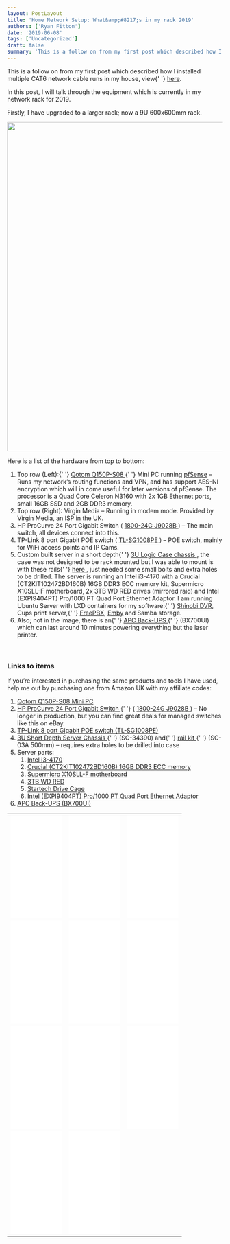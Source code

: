 ```yaml
---
layout: PostLayout
title: 'Home Network Setup: What&amp;#8217;s in my rack 2019'
authors: ['Ryan Fitton']
date: '2019-06-08'
tags: ['Uncategorized']
draft: false
summary: 'This is a follow on from my first post which described how I installed multiple CAT6 network cable runs in my house, view here. In this post, I will talk through the equipment which is currently in my network rack for 2019. Firstly, I have upgraded to a larger rack; now a 9U 600x600mm rack. [&amp;hellip;]'
---
```


<p>
  This is a follow on from my first post which described how I installed multiple CAT6 network cable
  runs in my house, view{' '}
  <a href="https://ryanfitton.co.uk/blog/how-i-installed-cat6-ethernet-in-my-home/">here</a>.
</p>
<p>
  In this post, I will talk through the equipment which is currently in my network rack for 2019.
</p>
<p>Firstly, I have upgraded to a larger rack; now a 9U 600x600mm rack.</p>
<p>
  <a href="/static/img/blog/2019/06/IMG_20190608_110024.jpg">
    <img
      loading="lazy"
      src="/static/img/blog/2019/06/IMG_20190608_110024-1024x768.jpg"
      alt=""
      width="1024"
      height="768"
      srcset="/static/img/blog/2019/06/IMG_20190608_110024-1024x768.jpg 1024w, /static/img/blog/2019/06/IMG_20190608_110024-300x225.jpg 300w, /static/img/blog/2019/06/IMG_20190608_110024-768x576.jpg 768w"
      sizes="(max-width: 1024px) 100vw, 1024px"
    />
  </a>
</p>
<p>Here is a list of the hardware from top to bottom:</p>
<ol>
  <li>
    Top row (Left):{' '}
    <a href="https://www.aliexpress.com/item/32863982193.html?spm=a2g0s.9042311.0.0.27424c4dp3dCSF">
      Qotom Q150P-S08
    </a>{' '}
    Mini PC running <a href="https://www.pfsense.org/">pfSense</a> &#8211; Runs my network&#8217;s
    routing functions and VPN, and has support AES-NI encryption which will in come useful for later
    versions of pfSense. The processor is a Quad Core Celeron N3160 with 2x 1GB Ethernet ports,
    small 16GB SSD and 2GB DDR3 memory.
  </li>
  <li>
    Top row (Right): Virgin Media &#8211; Running in modem mode. Provided by Virgin Media, an ISP in
    the UK.
  </li>
  <li>
    HP ProCurve 24 Port Gigabit Switch (
    <a href="https://h10057.www1.hp.com/ecomcat/hpcatalog/specs/provisioner/05/J9028B.htm">
      1800-24G J9028B
    </a>
    ) &#8211; The main switch, all devices connect into this.
  </li>
  <li>
    TP-Link 8 port Gigabit POE switch (
    <a href="https://www.amazon.co.uk/dp/B00CGY449G/ref=as_li_ss_tl?ie=UTF8&amp;linkCode=ll1&amp;tag=ryanfittoncou-21&amp;linkId=38ca8c0cb2bd050b6cc6e0f02e28d441&amp;language=en_GB">
      TL-SG1008PE
    </a>
    ) &#8211; POE switch, mainly for WiFi access points and IP Cams.
  </li>
  <li>
    Custom built server in a short depth{' '}
    <a href="https://www.logic-case.com/products/rackmount-chassis/3u/3u-short-depth-chassis-w-3-x-525-drive-bays-sc-34390/">
      3U Logic Case chassis
    </a>
    , the case was not designed to be rack mounted but I was able to mount is with these rails{' '}
    <a href="https://www.scan.co.uk/products/logic-sc-03a-server-case-500mm-rail-kit-for-2u-3u-and-4u-max-load-35kg">
      here
    </a>
    , just needed some small bolts and extra holes to be drilled. The server is running an Intel
    i3-4170 with a Crucial (CT2KIT102472BD160B) 16GB DDR3 ECC memory kit, Supermicro X10SLL-F
    motherboard, 2x 3TB WD RED drives (mirrored raid) and Intel (EXPI9404PT) Pro/1000 PT Quad Port
    Ethernet Adaptor. I am running Ubuntu Server with LXD containers for my software:{' '}
    <a href="https://gitlab.com/Shinobi-Systems/Shinobi">Shinobi DVR</a>, Cups print server,{' '}
    <a href="https://www.freepbx.org/">FreePBX</a>, <a href="https://emby.media/">Emby</a> and Samba
    storage.
  </li>
  <li>
    Also; not in the image, there is an{' '}
    <a href="https://www.amazon.co.uk/APC-Back-UPS-BX-Uninterruptible-Shutdown/dp/B00T7BYV6W/ref=as_li_ss_tl?keywords=apc+700&amp;qid=1559998754&amp;s=computers&amp;sr=1-4&amp;linkCode=ll1&amp;tag=ryanfittoncou-21&amp;linkId=4b82a7af15071bab059cfbeeb8f3d427&amp;language=en_GB">
      APC Back-UPS
    </a>{' '}
    (BX700UI) which can last around 10 minutes powering everything but the laser printer.
  </li>
</ol>
<p>&nbsp;</p>
<h3>Links to items</h3>
<p>
  If you’re interested in purchasing the same products and tools I have used, help me out by
  purchasing one from Amazon UK with my affiliate codes:
</p>
<ol>
  <li>
    <a href="https://www.aliexpress.com/item/32863982193.html?spm=a2g0s.9042311.0.0.27424c4dp3dCSF">
      Qotom Q150P-S08 Mini PC
    </a>
  </li>
  <li>
    <a href="https://www.amazon.co.uk/HP-J9776A-2530-24G-Gigabit-Switch/dp/B00AN6DJYA/ref=as_li_ss_tl?keywords=HP+ProCurve+24+Port+Gigabit+Switch&amp;qid=1559998307&amp;s=gateway&amp;sr=8-3&amp;linkCode=ll1&amp;tag=ryanfittoncou-21&amp;linkId=8a8902a6a2952748618322a465e6d015&amp;language=en_GB">
      HP ProCurve 24 Port Gigabit Switch
    </a>{' '}
    (
    <a href="https://h10057.www1.hp.com/ecomcat/hpcatalog/specs/provisioner/05/J9028B.htm">
      1800-24G J9028B
    </a>
    ) &#8211; No longer in production, but you can find great deals for managed switches like this
    on eBay.
  </li>
  <li>
    <a href="https://www.amazon.co.uk/dp/B00CGY449G/ref=as_li_ss_tl?ie=UTF8&amp;linkCode=ll1&amp;tag=ryanfittoncou-21&amp;linkId=7939234d93a00a5856f6c407147fb44e&amp;language=en_GB">
      TP-Link 8 port Gigabit POE switch (TL-SG1008PE)
    </a>
  </li>
  <li>
    <a href="https://www.amazon.co.uk/Short-Depth-Server-Chassis-drive/dp/B01IR97CQA/ref=as_li_ss_tl?keywords=logic+case+3u&amp;qid=1559998411&amp;s=computers&amp;sr=1-1&amp;linkCode=ll1&amp;tag=ryanfittoncou-21&amp;linkId=e41fc675509d7ae0e4eccbdffd59848e&amp;language=en_GB">
      3U Short Depth Server Chassis
    </a>{' '}
    (SC-34390) and{' '}
    <a href="https://www.amazon.co.uk/Logic-Case-SC-03A-PRO-550mm-Servers/dp/B00H3EUN1C/ref=as_li_ss_tl?keywords=SC-03A+500mm&amp;qid=1559998565&amp;s=computers&amp;sr=1-3&amp;linkCode=ll1&amp;tag=ryanfittoncou-21&amp;linkId=02cc8818c7195ed71e33a26c6afdd72d&amp;language=en_GB">
      rail kit
    </a>{' '}
    (SC-03A 500mm) &#8211; requires extra holes to be drilled into case
  </li>
  <li>
    Server parts:
    <ol>
      <li>
        <a href="https://www.amazon.co.uk/Intel-BX80646I34170-3-7GHz-Processor-Cache/dp/B00VHKZ6I8/ref=as_li_ss_tl?keywords=Intel+i3-4170&amp;qid=1559998807&amp;s=computers&amp;sr=1-3&amp;linkCode=ll1&amp;tag=ryanfittoncou-21&amp;linkId=03f259f4dcaa0d8bdc61c526061c1eb3&amp;language=en_GB">
          Intel i3-4170
        </a>
      </li>
      <li>
        <a href="https://www.amazon.co.uk/Crucial-CT102472BD160B-PC3-12800-Unbuffered-1024Meg/dp/B008EMA5VU/ref=as_li_ss_tl?keywords=CT2KIT102472BD160B&amp;qid=1559998959&amp;s=computers&amp;sr=1-1&amp;th=1&amp;linkCode=ll1&amp;tag=ryanfittoncou-21&amp;linkId=f6aabbc2eed072e5d7257a2f9e6d38e2&amp;language=en_GB">
          Crucial (CT2KIT102472BD160B) 16GB DDR3 ECC memory
        </a>
      </li>
      <li>
        <a href="https://www.amazon.co.uk/Supermicro-Motherboard-Micro-Motherboards-X10SLL-F/dp/B00D65V9WO/ref=as_li_ss_tl?keywords=Supermicro+X10SLL-F+motherboard&amp;qid=1559999023&amp;s=computers&amp;sr=1-1&amp;linkCode=ll1&amp;tag=ryanfittoncou-21&amp;linkId=713ff46cebf3f989f954500624e61c8f&amp;language=en_GB">
          Supermicro X10SLL-F motherboard
        </a>
      </li>
      <li>
        <a href="https://www.amazon.co.uk/WD-RED-NAS-Hard-Drive/dp/B008JJLW4M/ref=as_li_ss_tl?keywords=3tb+red&amp;qid=1559999128&amp;s=computers&amp;sr=1-1&amp;linkCode=ll1&amp;tag=ryanfittoncou-21&amp;linkId=31ba9d12efe16ae91a1d063201fefae4&amp;language=en_GB">
          3TB WD RED
        </a>
      </li>
      <li>
        <a href="https://www.amazon.co.uk/StarTech-com-Aluminum-Trayless-Mobile-Backplane/dp/B00OUSU8MI/ref=as_li_ss_tl?keywords=startech+4+bay&amp;qid=1559999158&amp;s=computers&amp;sr=1-9&amp;linkCode=ll1&amp;tag=ryanfittoncou-21&amp;linkId=46dad6ad07bcfaff620b3df28919e972&amp;language=en_GB">
          Startech Drive Cage
        </a>
      </li>
      <li>
        <a href="https://www.amazon.co.uk/Intel-1000-Quad-Server-Adapter/dp/B000J34V1C/ref=as_li_ss_tl?keywords=EXPI9404PT&amp;qid=1559999190&amp;s=computers&amp;sr=1-3&amp;linkCode=ll1&amp;tag=ryanfittoncou-21&amp;linkId=55161c8aa412b7b879ddbc3d824c354b&amp;language=en_GB">
          Intel (EXPI9404PT) Pro/1000 PT Quad Port Ethernet Adaptor
        </a>
      </li>
    </ol>
  </li>
  <li>
    <a href="https://www.amazon.co.uk/APC-Back-UPS-BX-Uninterruptible-Shutdown/dp/B00T7BYV6W/ref=as_li_ss_tl?keywords=apc+700&amp;qid=1559998754&amp;s=computers&amp;sr=1-4&amp;linkCode=ll1&amp;tag=ryanfittoncou-21&amp;linkId=4b82a7af15071bab059cfbeeb8f3d427&amp;language=en_GB">
      APC Back-UPS (BX700UI)
    </a>
  </li>
</ol>
<table class="table">
  <tbody>
    <tr>
      <td>
        <iframe
          style="width: 120px; height: 240px;"
          src="//ws-eu.amazon-adsystem.com/widgets/q?ServiceVersion=20070822&amp;OneJS=1&amp;Operation=GetAdHtml&amp;MarketPlace=GB&amp;source=ss&amp;ref=as_ss_li_til&amp;ad_type=product_link&amp;tracking_id=ryanfittoncou-21&amp;language=en_GB&amp;marketplace=amazon&amp;region=GB&amp;placement=B00AN6DJYA&amp;asins=B00AN6DJYA&amp;linkId=e80fe8b917015566b2fd2880d2eab609&amp;show_border=true&amp;link_opens_in_new_window=true"
          frameborder="0"
          marginwidth="0"
          marginheight="0"
          scrolling="no"
        ></iframe>
      </td>
      <td>
        <iframe
          style="width: 120px; height: 240px;"
          src="//ws-eu.amazon-adsystem.com/widgets/q?ServiceVersion=20070822&amp;OneJS=1&amp;Operation=GetAdHtml&amp;MarketPlace=GB&amp;source=ss&amp;ref=as_ss_li_til&amp;ad_type=product_link&amp;tracking_id=ryanfittoncou-21&amp;language=en_GB&amp;marketplace=amazon&amp;region=GB&amp;placement=B00CGY449G&amp;asins=B00CGY449G&amp;linkId=9a74ccf41b5d2437f5bf2c6d3d46bb7b&amp;show_border=true&amp;link_opens_in_new_window=true"
          frameborder="0"
          marginwidth="0"
          marginheight="0"
          scrolling="no"
        ></iframe>
      </td>
      <td>
        <iframe
          style="width: 120px; height: 240px;"
          src="//ws-eu.amazon-adsystem.com/widgets/q?ServiceVersion=20070822&amp;OneJS=1&amp;Operation=GetAdHtml&amp;MarketPlace=GB&amp;source=ss&amp;ref=as_ss_li_til&amp;ad_type=product_link&amp;tracking_id=ryanfittoncou-21&amp;language=en_GB&amp;marketplace=amazon&amp;region=GB&amp;placement=B01IR97CQA&amp;asins=B01IR97CQA&amp;linkId=61896ac86f5109aa34e07838b54144d3&amp;show_border=true&amp;link_opens_in_new_window=true"
          frameborder="0"
          marginwidth="0"
          marginheight="0"
          scrolling="no"
        ></iframe>
      </td>
    </tr>
    <tr>
      <td>
        <iframe
          style="width: 120px; height: 240px;"
          src="//ws-eu.amazon-adsystem.com/widgets/q?ServiceVersion=20070822&amp;OneJS=1&amp;Operation=GetAdHtml&amp;MarketPlace=GB&amp;source=ss&amp;ref=as_ss_li_til&amp;ad_type=product_link&amp;tracking_id=ryanfittoncou-21&amp;language=en_GB&amp;marketplace=amazon&amp;region=GB&amp;placement=B00H3EUN1C&amp;asins=B00H3EUN1C&amp;linkId=ebf1b179425ac63ba0e937561f7ce219&amp;show_border=true&amp;link_opens_in_new_window=true"
          frameborder="0"
          marginwidth="0"
          marginheight="0"
          scrolling="no"
        ></iframe>
      </td>
      <td>
        <iframe
          style="width: 120px; height: 240px;"
          src="//ws-eu.amazon-adsystem.com/widgets/q?ServiceVersion=20070822&amp;OneJS=1&amp;Operation=GetAdHtml&amp;MarketPlace=GB&amp;source=ss&amp;ref=as_ss_li_til&amp;ad_type=product_link&amp;tracking_id=ryanfittoncou-21&amp;language=en_GB&amp;marketplace=amazon&amp;region=GB&amp;placement=B00VHKZ6I8&amp;asins=B00VHKZ6I8&amp;linkId=a720053647ab714cd87f7a57d29b0015&amp;show_border=true&amp;link_opens_in_new_window=true"
          frameborder="0"
          marginwidth="0"
          marginheight="0"
          scrolling="no"
        ></iframe>
      </td>
      <td>
        <iframe
          style="width: 120px; height: 240px;"
          src="//ws-eu.amazon-adsystem.com/widgets/q?ServiceVersion=20070822&amp;OneJS=1&amp;Operation=GetAdHtml&amp;MarketPlace=GB&amp;source=ss&amp;ref=as_ss_li_til&amp;ad_type=product_link&amp;tracking_id=ryanfittoncou-21&amp;language=en_GB&amp;marketplace=amazon&amp;region=GB&amp;placement=B008EMA5VU&amp;asins=B008EMA5VU&amp;linkId=fa1abe52e428228d1e3d6d4d6f4e4a7f&amp;show_border=true&amp;link_opens_in_new_window=true"
          frameborder="0"
          marginwidth="0"
          marginheight="0"
          scrolling="no"
        ></iframe>
      </td>
    </tr>
    <tr>
      <td>
        <iframe
          style="width: 120px; height: 240px;"
          src="//ws-eu.amazon-adsystem.com/widgets/q?ServiceVersion=20070822&amp;OneJS=1&amp;Operation=GetAdHtml&amp;MarketPlace=GB&amp;source=ss&amp;ref=as_ss_li_til&amp;ad_type=product_link&amp;tracking_id=ryanfittoncou-21&amp;language=en_GB&amp;marketplace=amazon&amp;region=GB&amp;placement=B00D65V9WO&amp;asins=B00D65V9WO&amp;linkId=2e3834ebedee8b0d9db59132c831be5f&amp;show_border=true&amp;link_opens_in_new_window=true"
          frameborder="0"
          marginwidth="0"
          marginheight="0"
          scrolling="no"
        ></iframe>
      </td>
      <td>
        <iframe
          style="width: 120px; height: 240px;"
          src="//ws-eu.amazon-adsystem.com/widgets/q?ServiceVersion=20070822&amp;OneJS=1&amp;Operation=GetAdHtml&amp;MarketPlace=GB&amp;source=ss&amp;ref=as_ss_li_til&amp;ad_type=product_link&amp;tracking_id=ryanfittoncou-21&amp;language=en_GB&amp;marketplace=amazon&amp;region=GB&amp;placement=B008JJLW4M&amp;asins=B008JJLW4M&amp;linkId=cfcf0fc8f90dad3fdc33ba9e6ed7d8b2&amp;show_border=true&amp;link_opens_in_new_window=true"
          frameborder="0"
          marginwidth="0"
          marginheight="0"
          scrolling="no"
        ></iframe>
      </td>
      <td>
        <iframe
          style="width: 120px; height: 240px;"
          src="//ws-eu.amazon-adsystem.com/widgets/q?ServiceVersion=20070822&amp;OneJS=1&amp;Operation=GetAdHtml&amp;MarketPlace=GB&amp;source=ss&amp;ref=as_ss_li_til&amp;ad_type=product_link&amp;tracking_id=ryanfittoncou-21&amp;language=en_GB&amp;marketplace=amazon&amp;region=GB&amp;placement=B00OUSU8MI&amp;asins=B00OUSU8MI&amp;linkId=97ab516aeeea8528603ff3b81b219a4f&amp;show_border=true&amp;link_opens_in_new_window=true"
          frameborder="0"
          marginwidth="0"
          marginheight="0"
          scrolling="no"
        ></iframe>
      </td>
    </tr>
    <tr>
      <td>
        <iframe
          style="width: 120px; height: 240px;"
          src="//ws-eu.amazon-adsystem.com/widgets/q?ServiceVersion=20070822&amp;OneJS=1&amp;Operation=GetAdHtml&amp;MarketPlace=GB&amp;source=ss&amp;ref=as_ss_li_til&amp;ad_type=product_link&amp;tracking_id=ryanfittoncou-21&amp;language=en_GB&amp;marketplace=amazon&amp;region=GB&amp;placement=B000J34V1C&amp;asins=B000J34V1C&amp;linkId=947aba85585ee0e982c2394ece99cc13&amp;show_border=true&amp;link_opens_in_new_window=true"
          frameborder="0"
          marginwidth="0"
          marginheight="0"
          scrolling="no"
        ></iframe>
      </td>
      <td>
        <iframe
          style="width: 120px; height: 240px;"
          src="//ws-eu.amazon-adsystem.com/widgets/q?ServiceVersion=20070822&amp;OneJS=1&amp;Operation=GetAdHtml&amp;MarketPlace=GB&amp;source=ss&amp;ref=as_ss_li_til&amp;ad_type=product_link&amp;tracking_id=ryanfittoncou-21&amp;language=en_GB&amp;marketplace=amazon&amp;region=GB&amp;placement=B00T7BYV6W&amp;asins=B00T7BYV6W&amp;linkId=35f29daf2a89621c97addeb4f3963119&amp;show_border=true&amp;link_opens_in_new_window=true"
          frameborder="0"
          marginwidth="0"
          marginheight="0"
          scrolling="no"
        ></iframe>
      </td>
      <td></td>
    </tr>
  </tbody>
</table>
<p>&nbsp;</p>
